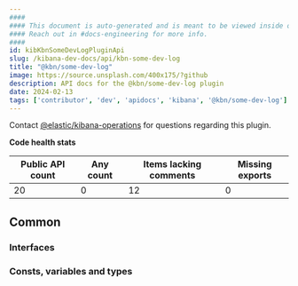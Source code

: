 ```yaml
---
####
#### This document is auto-generated and is meant to be viewed inside our experimental, new docs system.
#### Reach out in #docs-engineering for more info.
####
id: kibKbnSomeDevLogPluginApi
slug: /kibana-dev-docs/api/kbn-some-dev-log
title: "@kbn/some-dev-log"
image: https://source.unsplash.com/400x175/?github
description: API docs for the @kbn/some-dev-log plugin
date: 2024-02-13
tags: ['contributor', 'dev', 'apidocs', 'kibana', '@kbn/some-dev-log']
---
```




Contact [@elastic/kibana-operations](https://github.com/orgs/elastic/teams/kibana-operations) for questions regarding this plugin.

**Code health stats**

| Public API count  | Any count | Items lacking comments | Missing exports |
|-------------------|-----------|------------------------|-----------------|
| 20 | 0 | 12 | 0 |

## Common

### Interfaces
<DocDefinitionList data={kbnSomeDevLogObj.common.interfaces}/>

### Consts, variables and types
<DocDefinitionList data={kbnSomeDevLogObj.common.misc}/>

